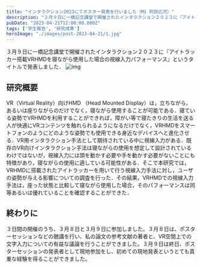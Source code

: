 ```yaml
---
title: "インタラクション2023にてポスター発表を行いました（M1 阿部広河）"
description: "３月９日に一橋記念講堂で開催されたインタラクション２０２３に『アイトラッカー搭載VRHMDを寝ながら使用した場合の視線入力パフォーマンス』というタイトルで発表しました．"
pubDate: "2023-04-21T12:00:00.000Z"
tags: ['学生報告', '研究成果']
heroImage: "./images/post-2023-04-21/1.jpg"
---
```



３月９日に一橋記念講堂で開催されたインタラクション２０２３に『アイトラッカー搭載VRHMDを寝ながら使用した場合の視線入力パフォーマンス』というタイトルで発表しました．
<Grid>
<Image alt="img" src={Image1} />
</Grid>
## 研究概要
VR（Virtual Reality）向けHMD （Head Mounted Display）は，立ちながら，あるいは座りながらのだけでなく，寝ながら使用することが可能である．寝ている姿勢でVRHMDを利用することができれば，障がい等で寝たきりの生活を送る人が快適にVRコンテンツを触れられるようになるだけでなく，VRHMDをスマートフォンのようにどのような姿勢でも使用できる身近なデバイスへと進化させる．VR用インタラクション手法として期待されている中に視線入力がある．既存のVR向けインタラクション手法は寝ながらの使用を想定して設計されているわけではないが，視線入力には頭を動かす必要や手を動かす必要がないことにも特徴があり，寝ながらの使用に適している可能性がある．そこで本研究では，VRHMDに搭載されたアイトラッカーを用いて行う視線入力手法に対し，ユーザの姿勢が与える影響についての調査を行った．その結果，VRHMDでの視線入力手法は，座った状態と比較して寝ながら使用した場合，そのパフォーマンスは同等あるいは優れていることを確認することができた．
## 終わりに
３日間の開催のうち、３月８日と３月９日に参加しました。３月８日は、ポスターセッションなどの聴講を行い、私の論文の参考文献の著者と、VR空間上での文字入力についての有益な議論を行うことができました。３月９日は終日、ポスターセッションの発表者として現地参加をし、初めての現地発表というとても貴重な経験を得ることができました。

